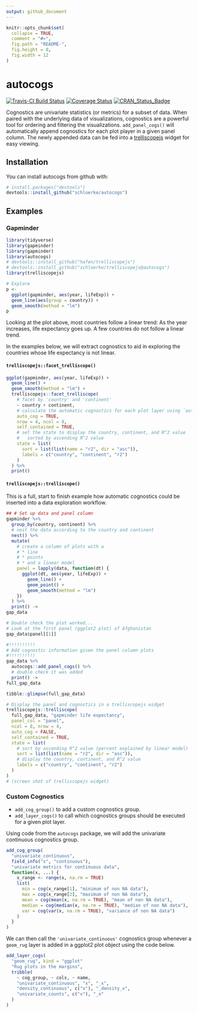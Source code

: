 ```yaml
---
output: github_document
---
```


<!-- rmarkdown::render("README.Rmd") -->

<!-- README.md is generated from README.Rmd. Please edit that file -->

```r
knitr::opts_chunk$set(
  collapse = TRUE,
  comment = "#>",
  fig.path = "README-",
  fig.height = 8,
  fig.width = 12
)
```

# autocogs
[![Travis-CI Build Status](https://travis-ci.org/schloerke/autocogs.svg?branch=master)](https://travis-ci.org/schloerke/autocogs)
[![Coverage Status](https://img.shields.io/codecov/c/github/schloerke/autocogs/master.svg)](https://codecov.io/github/schloerke/autocogs?branch=master)
[![CRAN_Status_Badge](http://www.r-pkg.org/badges/version/autocogs)](https://cran.r-project.org/package=autocogs)


Cognostics are univariate statistics (or metrics) for a subset of data.  When paired with the underlying data of visualizations, cognostics are a powerful tool for ordering and filtering the visualizations.  `add_panel_cogs()` will automatically append cognostics for each plot player in a given panel column.  The newly appended data can be fed into a [trelliscopejs](github.com/hafen/trelliscopejs) widget for easy viewing.

## Installation

You can install autocogs from github with:

```r
# install.packages("devtools")
devtools::install_github("schloerke/autocogs")
```

## Examples

### Gapminder

```r
library(tidyverse)
library(gapminder)
library(gapminder)
library(autocogs)
# devtools::install_github("hafen/trelliscopejs")
# devtools::install_github("schloerke/trelliscopejs@autocogs")
library(trelliscopejs)

# Explore
p <-
  ggplot(gapminder, aes(year, lifeExp)) +
  geom_line(aes(group = country)) +
  geom_smooth(method = "lm")
p
```

Looking at the plot above, most countries follow a linear trend:  As the year increases, life expectancy goes up.  A few countries do not follow a linear trend.

In the examples below, we will extract cognostics to aid in exploring the countries whose life expectancy is not linear.

#### `trelliscopejs::facet_trelliscope()`

```r
ggplot(gapminder, aes(year, lifeExp)) +
  geom_line() +
  geom_smooth(method = "lm") +
  trelliscopejs::facet_trelliscope(
    # facet by 'country' and 'continent'
    ~ country + continent,
    # calculate the automatic cognostics for each plot layer using `autocogs` package
    auto_cog = TRUE,
    nrow = 4, ncol = 8,
    self_contained = TRUE,
    # set the state to display the country, continent, and R^2 value
    #   sorted by ascending R^2 value
    state = list(
      sort = list(list(name = "r2", dir = "asc")),
      labels = c("country", "continent", "r2")
    )
  ) %>%
  print()
```

#### `trelliscopejs::trelliscope()`

This is a full, start to finish example how automatic cognostics could be inserted into a data exploration workflow.

```r
## # Set up data and panel column
gapminder %>%
  group_by(country, continent) %>%
  # nest the data according to the country and continent
  nest() %>%
  mutate(
    # create a column of plots with a
    # * line
    # * points
    # * and a linear model
    panel = lapply(data, function(dt) {
      ggplot(dt, aes(year, lifeExp)) +
        geom_line() +
        geom_point() +
        geom_smooth(method = "lm")
    })
  ) %>%
  print() ->
gap_data

# Double check the plot worked...
# Look at the first panel (ggplot2 plot) of Afghanistan
gap_data$panel[[1]]

#!!!!!!!!!!
# Add cognostic information given the panel column plots
#!!!!!!!!!!
gap_data %>%
  autocogs::add_panel_cogs() %>%
  # double check it was added
  print() ->
full_gap_data

tibble::glimpse(full_gap_data)

# Display the panel and cognostics in a trelliscopejs widget
trelliscopejs::trelliscope(
  full_gap_data, "gapminder life expectancy",
  panel_col = "panel",
  ncol = 8, nrow = 4,
  auto_cog = FALSE,
  self_contained = TRUE,
  state = list(
    # sort by ascending R^2 value (percent explained by linear model)
    sort = list(list(name = "r2", dir = "asc")),
    # display the country, continent, and R^2 value
    labels = c("country", "continent", "r2")
  )
)
# (screen shot of trelliscopejs widget)
```

### Custom Cognostics

* `add_cog_group()` to add a custom cognostics group.
* `add_layer_cogs()` to call which cognostics groups should be executed for a given plot layer.

Using code from the `autocogs` package, we will add the univariate continuous cognostics group.

```r
add_cog_group(
  "univariate_continuous",
  field_info("x", "continuous"),
  "univariate metrics for continuous data",
  function(x, ...) {
    x_range <- range(x, na.rm = TRUE)
    list(
      min = cog(x_range[1], "minimum of non NA data"),
      max = cog(x_range[2], "maximum of non NA data"),
      mean = cog(mean(x, na.rm = TRUE), "mean of non NA data"),
      median = cog(median(x, na.rm = TRUE), "median of non NA data"),
      var = cog(var(x, na.rm = TRUE), "variance of non NA data")
    )
  }
)
```

We can then call the `'univariate_continuous'` cognostics group whenever a `geom_rug` layer is added in a ggplot2 plot object using the code below.

```r
add_layer_cogs(
  "geom_rug", kind = "ggplot"
  "Rug plots in the margins",
  tribble(
    ~ cog_group, ~ cols, ~ name,
    "univariate_continuous", "x", "_x",
    "density_continuous", c("x"), "_density_x",
    "univariate_counts", c("x"), "_n"
  )
)
```

<!-- ## Connecting other plot objects

There are  -->
